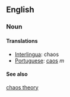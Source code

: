 == English ==
=== Noun ===
==== Translations ====
* [[Interlingua]]: chaos
* [[Portuguese]]: [[caos]] ''m''
==== See also ====
[[chaos theory]]